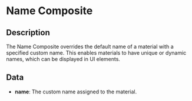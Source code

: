 # Name Composite

## Description

  
The Name Composite overrides the default name of a material with a specified custom name.This enables materials to have unique or dynamic names, which can be displayed in UI elements.

## Data

- **name**:  The custom name assigned to the material.


